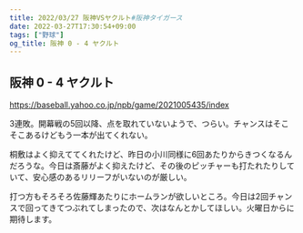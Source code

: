 ```yaml
---
title: 2022/03/27 阪神VSヤクルト#阪神タイガース
date: 2022-03-27T17:30:54+09:00
tags: ["野球"]
og_title: 阪神 0 - 4 ヤクルト
---
```


## 阪神 0 - 4 ヤクルト

https://baseball.yahoo.co.jp/npb/game/2021005435/index

3連敗。開幕戦の5回以降、点を取れていないようで、つらい。チャンスはそこそこあるけどもう一本が出てくれない。

桐敷はよく抑えててくれたけど、昨日の小川同様に6回あたりからきつくなるんだろうな。今日は斎藤がよく抑えたけど、その後のピッチャーも打たれたりしていて、安心感のあるリリーフがいないのが厳しい。

打つ方もそろそろ佐藤輝あたりにホームランが欲しいところ。今日は2回チャンスで回ってきてつぶれてしまったので、次はなんとかしてほしい。火曜日からに期待します。